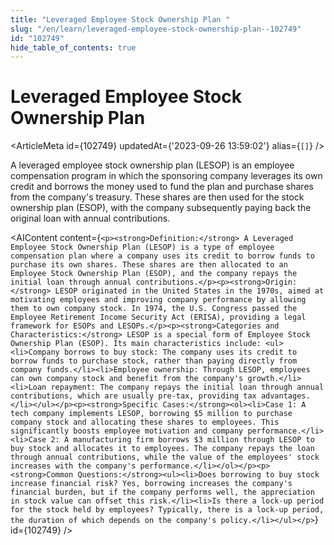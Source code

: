 ```yaml
---
title: "Leveraged Employee Stock Ownership Plan "
slug: "/en/learn/leveraged-employee-stock-ownership-plan--102749"
id: "102749"
hide_table_of_contents: true
---
```



# Leveraged Employee Stock Ownership Plan 

<ArticleMeta id={102749} updatedAt={'2023-09-26 13:59:02'} alias={`[]`} />
<div className='border-solid border-b border-t-0 my-4 border-[var(--ifm-color-gray-300)]' />

A leveraged employee stock ownership plan (LESOP) is an employee compensation program in which the sponsoring company leverages its own credit and borrows the money used to fund the plan and purchase shares from the company's treasury. These shares are then used for the stock ownership plan (ESOP), with the company subsequently paying back the original loan with annual contributions.

<AIContent content={`<p><strong>Definition:</strong> A Leveraged Employee Stock Ownership Plan (LESOP) is a type of employee compensation plan where a company uses its credit to borrow funds to purchase its own shares. These shares are then allocated to an Employee Stock Ownership Plan (ESOP), and the company repays the initial loan through annual contributions.</p><p><strong>Origin:</strong> LESOP originated in the United States in the 1970s, aimed at motivating employees and improving company performance by allowing them to own company stock. In 1974, the U.S. Congress passed the Employee Retirement Income Security Act (ERISA), providing a legal framework for ESOPs and LESOPs.</p><p><strong>Categories and Characteristics:</strong> LESOP is a special form of Employee Stock Ownership Plan (ESOP). Its main characteristics include: <ul><li>Company borrows to buy stock: The company uses its credit to borrow funds to purchase stock, rather than paying directly from company funds.</li><li>Employee ownership: Through LESOP, employees can own company stock and benefit from the company's growth.</li><li>Loan repayment: The company repays the initial loan through annual contributions, which are usually pre-tax, providing tax advantages.</li></ul></p><p><strong>Specific Cases:</strong><ol><li>Case 1: A tech company implements LESOP, borrowing $5 million to purchase company stock and allocating these shares to employees. This significantly boosts employee motivation and company performance.</li><li>Case 2: A manufacturing firm borrows $3 million through LESOP to buy stock and allocates it to employees. The company repays the loan through annual contributions, while the value of the employees' stock increases with the company's performance.</li></ol></p><p><strong>Common Questions:</strong><ul><li>Does borrowing to buy stock increase financial risk? Yes, borrowing increases the company's financial burden, but if the company performs well, the appreciation in stock value can offset this risk.</li><li>Is there a lock-up period for the stock held by employees? Typically, there is a lock-up period, the duration of which depends on the company's policy.</li></ul></p>`} id={102749} />
